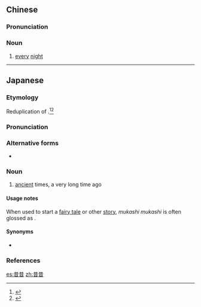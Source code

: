 ==Chinese==
{{zh-forms}}

===Pronunciation===
{{zh-pron
|m=昔昔
|c=sik1 sik1
|cat=n
}}

===Noun===
{{zh-noun}}

# {{lb|zh|literary}} [[every]] [[night]]

----

==Japanese==
{{ja-kanjitab|yomi=k|むかし|むかし}}

===Etymology===
Reduplication of {{m|ja|昔|tr=mukashi||ancient times, a long time ago}}.<ref name="KDJ">{{R:Kokugo Dai Jiten}}</ref><ref name="DJR">{{R:Daijirin}}</ref>

===Pronunciation===
{{ja-pron|yomi=k|むかし むかし|acc=0|acc_ref=DJR}}

===Alternative forms===
* {{ja-l|昔々}}

===Noun===
{{ja-noun|むかし むかし}}

# [[ancient]] times, a very long time ago
#: {{ja-usex|昔昔、遠いところに…|むかし むかし、 とおい ところ に…|a '''long time ago''' in a place far away...}}

====Usage notes====
When used to start a [[fairy tale]] or other [[story]], ''mukashi mukashi'' is often glossed as {{m|en|once upon a time}}.

====Synonyms====
* {{ja-r|大昔|おおむかし}}

===References===
<references/>

[[es:昔昔]]
[[zh:昔昔]]